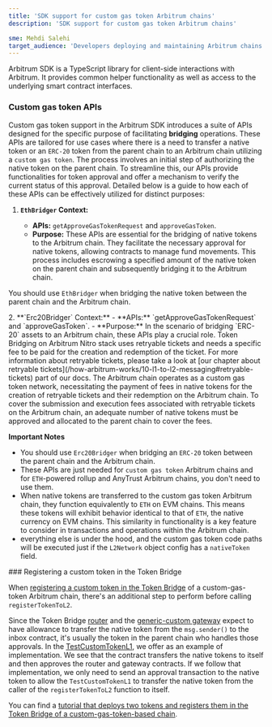 ```yaml
---
title: 'SDK support for custom gas token Arbitrum chains'
description: 'SDK support for custom gas token Arbitrum chains'

sme: Mehdi Salehi
target_audience: 'Developers deploying and maintaining Arbitrum chains.'
---
```


Arbitrum SDK is a TypeScript library for client-side interactions with Arbitrum. It provides common helper functionality as well as access to the underlying smart contract interfaces.

### Custom gas token APIs

Custom gas token support in the Arbitrum SDK introduces a suite of APIs designed for the specific purpose of facilitating **bridging** operations. These APIs are tailored for use cases where there is a need to transfer a native token or an `ERC-20` token from the parent chain to an Arbitrum chain utilizing a `custom gas token`. The process involves an initial step of authorizing the native token on the parent chain. To streamline this, our APIs provide functionalities for token approval and offer a mechanism to verify the current status of this approval. Detailed below is a guide to how each of these APIs can be effectively utilized for distinct purposes:

1. **`EthBridger` Context:**

   - **APIs:** `getApproveGasTokenRequest` and `approveGasToken`.
   - **Purpose:** These APIs are essential for the bridging of native tokens to the Arbitrum chain. They facilitate the necessary approval for native tokens, allowing contracts to manage fund movements. This process includes escrowing a specified amount of the native token on the parent chain and subsequently bridging it to the Arbitrum chain.

<Callout type="info">

You should use `EthBridger` when bridging the native token between the parent chain and the Arbitrum chain.

</Callout>
2. **`Erc20Bridger` Context:**
   - **APIs:** `getApproveGasTokenRequest` and `approveGasToken`.
   - **Purpose:** In the scenario of bridging `ERC-20` assets to an Arbitrum chain, these APIs play a crucial role. Token Bridging on Arbitrum Nitro stack uses retryable tickets and needs a specific fee to be paid for the creation and redemption of the ticket. For more information about retryable tickets, please take a look at [our chapter about retryable tickets](/how-arbitrum-works/10-l1-to-l2-messaging#retryable-tickets) part of our docs. The Arbitrum chain operates as a custom gas token network, necessitating the payment of fees in native tokens for the creation of retryable tickets and their redemption on the Arbitrum chain. To cover the submission and execution fees associated with retryable tickets on the Arbitrum chain, an adequate number of native tokens must be approved and allocated to the parent chain to cover the fees.

<Callout type="info">

**Important Notes**

- You should use `Erc20Bridger` when bridging an `ERC-20` token between the parent chain and the Arbitrum chain.
- These APIs are just needed for `custom gas token` Arbitrum chains and for `ETH`-powered rollup and AnyTrust Arbitrum chains, you don't need to use them.
- When native tokens are transferred to the custom gas token Arbitrum chain, they function equivalently to `ETH` on EVM chains. This means these tokens will exhibit behavior identical to that of `ETH`, the native currency on EVM chains. This similarity in functionality is a key feature to consider in transactions and operations within the Arbitrum chain.
- everything else is under the hood, and the custom gas token code paths will be executed just if the `L2Network` object config has a `nativeToken` field.

</Callout>
### Registering a custom token in the Token Bridge

When [registering a custom token in the Token Bridge](/docs/build-decentralized-apps/token-bridging/03-token-bridge-erc20#setting-up-your-token-with-the-generic-custom-gateway) of a custom-gas-token Arbitrum chain, there's an additional step to perform before calling `registerTokenToL2`.

Since the Token Bridge [router](https://github.com/OffchainLabs/token-bridge-contracts/blob/main/contracts/tokenbridge/ethereum/gateway/L1OrbitGatewayRouter.sol#L142-L144) and the [generic-custom gateway](https://github.com/OffchainLabs/token-bridge-contracts/blob/main/contracts/tokenbridge/ethereum/gateway/L1OrbitCustomGateway.sol#L203-L210) expect to have allowance to transfer the native token from the `msg.sender()` to the inbox contract, it's usually the token in the parent chain who handles those approvals. In the [TestCustomTokenL1](https://github.com/OffchainLabs/token-bridge-contracts/blob/main/contracts/tokenbridge/test/TestCustomTokenL1.sol#L158-L168), we offer as an example of implementation. We see that the contract transfers the native tokens to itself and then approves the router and gateway contracts. If we follow that implementation, we only need to send an approval transaction to the native token to allow the `TestCustomTokenL1` to transfer the native token from the caller of the `registerTokenToL2` function to itself.

You can find a [tutorial that deploys two tokens and registers them in the Token Bridge of a custom-gas-token-based chain](https://github.com/OffchainLabs/arbitrum-tutorials/tree/master/packages/custom-token-bridging).
